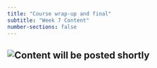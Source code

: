```yaml
---
title: "Course wrap-up and final"
subtitle: "Week 7 Content"
number-sections: false
---
```


## ![Content will be posted shortly](/images/UnderConstruction.png)